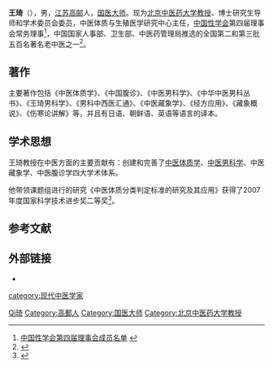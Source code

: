 {{Otheruses|王琦}}

'''王琦'''（{{bd|1943年|2月||}}），男，[[江苏|江苏]][[高邮|高邮]]人，[[国医大师|国医大师]]。现为[[北京中医药大学|北京中医药大学]][[教授|教授]]、博士研究生导师和学术委员会委员，中医体质与生殖医学研究中心主任，[[中国性学会|中国性学会]]第四届理事会常务理事<ref>[http://www.chsa.org.cn/zzjg03.asp?class_id=2 中国性学会第四届理事会成员名单] {{webarchive|url=https://web.archive.org/web/20130129025759/http://www.chsa.org.cn/zzjg03.asp?class_id=2 |date=2013-01-29 }}</ref>，中国国家人事部、卫生部、中医药管理局推选的全国第二和第三批五百名著名老中医之一<ref>{{Cite web |url=http://blog.sina.com.cn/s/blog_4ccc75960100ftuk.html |title=第一批全国500名老中医名单（含第二、三批）之北京 |accessdate=2010-02-01 |archive-date=2016-03-04 |archive-url=https://web.archive.org/web/20160304084602/http://blog.sina.com.cn/s/blog_4ccc75960100ftuk.html |dead-url=no }}</ref>。

== 著作 ==
主要著作包括《中医体质学》、《中国腹诊》、《中医男科学》、《中华中医男科丛书》、《王琦男科学》、《男科中西医汇通》、《中医藏象学》、《经方应用》、《藏象概说》、《伤寒论讲解》等，并且有日语、朝鲜语、英语等语言的译本。

== 学术思想 ==
王琦教授在中医方面的主要贡献有：创建和完善了[[中医体质学|中医体质学]]、[[中医男科学|中医男科学]]、中医藏象学、中医腹诊学四大学术体系。

他带领课题组进行的研究《中医体质分类判定标准的研究及其应用》获得了2007年度国家科学技术进步奖二等奖<ref>{{Cite web |url=http://www.most.gov.cn/ztzl/gjkxjsjldh/jldh2007/jldh07jlgg/200801/t20080108_58277.htm |title=2007年度国家科学技术进步奖获奖项目 |accessdate=2010-02-01 |archive-date=2010-02-28 |archive-url=https://web.archive.org/web/20100228163415/http://www.most.gov.cn/ztzl/gjkxjsjldh/jldh2007/jldh07jlgg/200801/t20080108_58277.htm |dead-url=no }}</ref>。

== 参考文献 ==
{{Reflist}}

== 外部链接 ==
* {{cite web|url=http://jichu.bucm.edu.cn/jxkyjg/zytzyszyxyjzx/szdw_22/40864.htm|title=师资队伍 王琦|publisher=北京中医药大学中医学院|accessdate=2019-03-07|archive-date=2019-03-08|archive-url=https://web.archive.org/web/20190308002926/http://jichu.bucm.edu.cn/jxkyjg/zytzyszyxyjzx/szdw_22/40864.htm|dead-url=no}}

{{Doctor-stub}}
{{国医大师}}
{{中国工程院医药卫生学部院士}}

{{Authority control}}
{{DEFAULTSORT:Wang王}}
[[Category:王姓|Qi琦]]
[[Category:高郵人|Category:高郵人]]
[[Category:国医大师|Category:国医大师]]
[[Category:北京中医药大学教授|Category:北京中医药大学教授]]
[[category:现代中医学家|category:现代中医学家]]